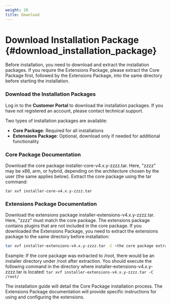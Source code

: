 ```yaml
---
weight: 20
title: Download
---
```


# Download Installation Package \{#download_installation_package}

Before installation, you need to download and extract the installation packages. If you require the Extensions Package, please extract the Core Package first, followed by the Extensions Package, into the same directory before starting the installation.

<Steps>

### Download the Installation Packages

Log in to the **Customer Portal** to download the installation packages. If you have not registered an account, please contact technical support.

Two types of installation packages are available:
- **Core Package**: Required for all installations
- **Extensions Package**: Optional, download only if needed for additional functionality

### Core Package Documentation

Download the core package installer-core-v4.x.y-zzzz.tar. Here, "zzzz" may be x86, arm, or hybrid, depending on the architecture chosen by the user (the same applies below).
Extract the core package using the tar command:
```shell
tar xvf installer-core-v4.x.y-zzzz.tar
```

### Extensions Package Documentation

Download the extensions package installer-extensions-v4.x.y-zzzz.tar. Here, "zzzz" must match the core package. The extensions package contains plugins that are not included in the core package.
If you downloaded the Extensions Package, you need to extract the extensions package to the same directory before installation:
```bash
tar xvf installer-extensions-v4.x.y-zzzz.tar -C <the core package extraction directory>
```

Example:
If the core package was extracted to /root, there would be an installer directory under /root after extraction.
You should execute the following command in the directory where installer-extensions-v4.x.y-zzzz.tar is located: `tar xvf installer-extensions-v4.x.y-zzzz.tar -C /root/`

</Steps>

The installation guide will detail the Core Package installation process. The Extensions Package documentation will provide specific instructions for using and configuring the extensions.
